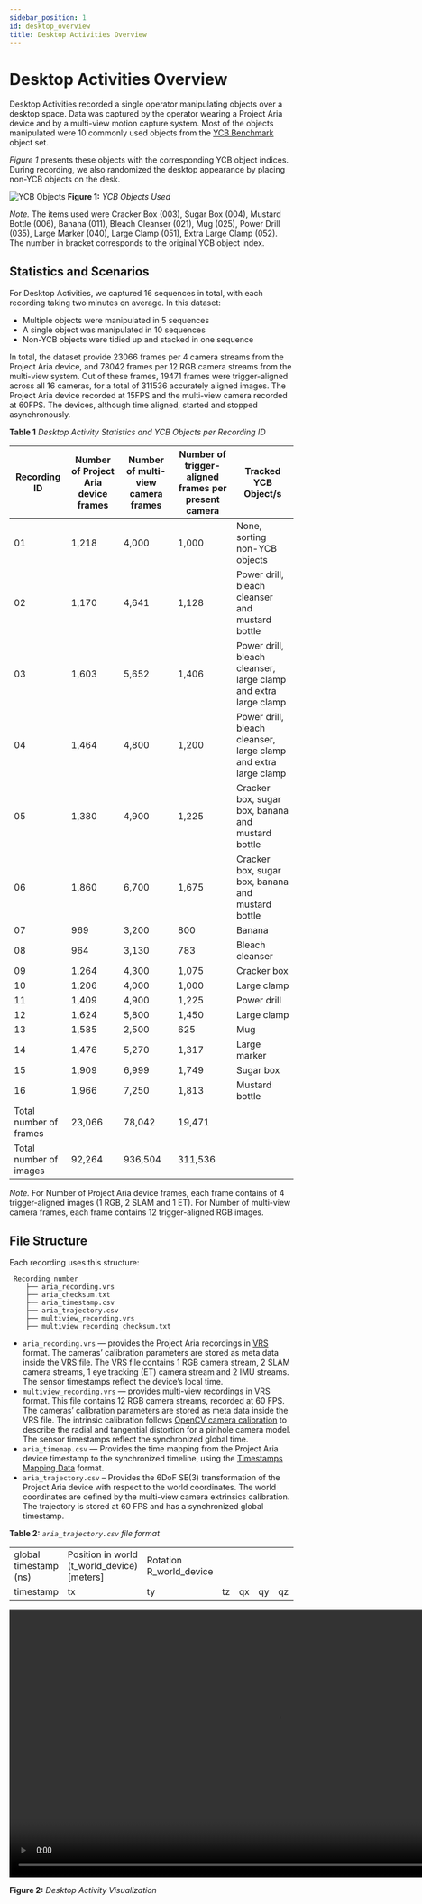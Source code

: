 ```yaml
---
sidebar_position: 1
id: desktop_overview
title: Desktop Activities Overview
---
```


# Desktop Activities Overview
Desktop Activities recorded a single operator manipulating objects over a desktop space. Data was captured by the operator wearing a Project Aria device and by a multi-view motion capture system. Most of the objects manipulated were 10 commonly used objects from the [YCB Benchmark](https://www.ycbbenchmarks.com/) object set.

_Figure 1_ presents these objects with the corresponding YCB object indices. During recording, we also randomized the desktop appearance by placing non-YCB objects on the desk.

![YCB Objects](/img/pilot_dataset/YCB_objects.png)
**Figure 1:** *YCB Objects Used*

*Note.* The items used were Cracker Box (003), Sugar Box (004), Mustard Bottle (006), Banana (011), Bleach Cleanser (021), Mug (025), Power Drill (035), Large Marker (040), Large Clamp (051), Extra Large Clamp (052). The number in bracket corresponds to the original YCB object index.

## Statistics and Scenarios

For Desktop Activities, we captured 16 sequences in total, with each recording taking two minutes on average. In this dataset:

* Multiple objects were manipulated in 5 sequences
* A single object was manipulated in 10 sequences
* Non-YCB objects were tidied up and stacked in one sequence

In total, the dataset provide 23066 frames per 4 camera streams from the Project Aria device, and 78042 frames per 12 RGB camera streams from the multi-view system. Out of these frames, 19471 frames were trigger-aligned across all 16 cameras, for a total of 311536 accurately aligned images. The Project Aria device recorded at 15FPS and the multi-view camera recorded at 60FPS. The devices, although time aligned, started and stopped asynchronously.


**Table 1**
*Desktop Activity Statistics and YCB Objects per Recording ID*

|Recording ID  |Number of Project Aria device frames  |Number of multi-view camera frames  |Number of trigger-aligned frames per present camera  |Tracked YCB Object/s  |
|---  |---  |---  |---  |---  |
|01  |1,218  |4,000  |1,000  |None, sorting non-YCB objects  |
|02  |1,170  |4,641  |1,128  | Power drill, bleach cleanser and mustard bottle  |
|03  |1,603  |5,652  |1,406  | Power drill, bleach cleanser, large clamp and extra large clamp  |
|04  |1,464  |4,800  |1,200  | Power drill, bleach cleanser, large clamp and extra large clamp  |
|05  |1,380  |4,900  |1,225  | Cracker box, sugar box, banana and mustard bottle  |
|06  |1,860  |6,700  |1,675  | Cracker box, sugar box, banana and mustard bottle  |
|07  |969  |3,200  |800  |Banana  |
|08  |964  |3,130  |783  |Bleach cleanser  |
|09  |1,264  |4,300  |1,075  |Cracker box  |
|10  |1,206  |4,000  |1,000  |Large clamp  |
|11  |1,409  |4,900  |1,225  |Power drill  |
|12  |1,624  |5,800  |1,450  |Large clamp  |
|13  |1,585  |2,500  |625  |Mug  |
|14  |1,476  |5,270  |1,317  |Large marker  |
|15  |1,909  |6,999  |1,749  |Sugar box  |
|16  |1,966  |7,250  |1,813  |Mustard bottle  |
|Total number of frames  |23,066  |78,042  |19,471  |  |
|Total number of images  |92,264  |936,504  |311,536  |  |


*Note.* For Number of Project Aria device frames, each frame contains of 4 trigger-aligned images (1 RGB, 2 SLAM and 1 ET). For Number of multi-view camera frames, each frame contains 12 trigger-aligned RGB images.


## File Structure

Each recording uses this structure:

```
 Recording number
    ├── aria_recording.vrs
    ├── aria_checksum.txt
    ├── aria_timestamp.csv
    ├── aria_trajectory.csv
    ├── multiview_recording.vrs
    ├── multiview_recording_checksum.txt
```

* `aria_recording.vrs` — provides the Project Aria recordings in [VRS](aria-vrs.mdx) format. The cameras’ calibration parameters are stored as meta data inside the VRS file. The VRS file contains 1 RGB camera stream, 2 SLAM camera streams, 1 eye tracking (ET) camera stream and 2 IMU streams. The sensor timestamps reflect the device’s local time.
* `multiview_recording.vrs`  — provides multi-view recordings in VRS format. This file contains 12 RGB camera streams, recorded at 60 FPS. The cameras’ calibration parameters are stored as meta data inside the VRS file. The intrinsic calibration follows [OpenCV camera calibration](https://docs.opencv.org/4.x/d9/d0c/group__calib3d.html#ga3207604e4b1a1758aa66acb6ed5aa65d) to describe the radial and tangential distortion for a pinhole camera model. The sensor timestamps reflect the synchronized global time.
* `aria_timemap.csv` — Provides the time mapping from the Project Aria device timestamp to the synchronized timeline, using the [Timestamps Mapping Data](pilotdata/timestamps.mdx) format.
* `aria_trajectory.csv` – Provides the 6DoF SE(3) transformation of the Project Aria device with respect to the world coordinates. The world coordinates are defined by the multi-view camera extrinsics calibration. The trajectory is stored at 60 FPS and has a synchronized global timestamp.

**Table 2:** *`aria_trajectory.csv` file format*
<div>
    <table>
        <tbody>
            <tr>
                <td>global timestamp (ns)</td>
                <td colSpan={3}>Position in world (t_world_device) [meters]</td>
                <td colSpan={4}>Rotation R_world_device</td>
            </tr>
            <tr>
                <td>timestamp</td>
                <td>tx</td>
                <td>ty</td>
                <td>tz</td>
                <td>qx</td>
                <td>qy</td>
                <td>qz</td>
                <td>qw</td>
            </tr>
        </tbody>
    </table>
</div>

<video width="950" controls>
  <source src={useBaseUrl('video/desk_activity.m4v')} type="video/mp4"/>
  Your browser does not support the video tag.
</video>

**Figure 2:** *Desktop Activity Visualization*
